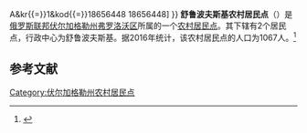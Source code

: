 {{Infobox Settlement
| official_name = 舒鲁波夫斯基农村居民点
| native_name = Шуруповское сельское поселение
| settlement_type = [[农村居民点|农村居民点]]
| subdivision_type = [[国家|国家]]
| subdivision_type1 = [[州_(俄罗斯)|州]]
| subdivision_type2 = [[区_(苏联)|区]]
| subdivision_name = {{RUS}}
| subdivision_name1 = [[伏尔加格勒州|伏尔加格勒州]]
| subdivision_name2 = [[弗罗洛沃区|弗罗洛沃区]]
| seat_type = 行政中心
| seat = 舒鲁波夫斯基
| population_as_of=2016
| population_footnotes = <ref name=stat />
| population_total = 1067
| coordinates_display = inline,title
| latd =  | latm =  | lats =  | latNS = N
| longd =  | longm =  | longs =  | longEW = E
| timezone = [[莫斯科时间|MSK]]
| utc_offset = +3
| blank_name = [[俄罗斯市政土地区划代码|OKTMO编码]]
| blank_info = [http://classif.spb.ru/classificators/view/tma.php?st{{=}}A&kr{{=}}1&kod{{=}}18656448 18656448]
}}
'''舒鲁波夫斯基农村居民点'''（{{lang-ru|Шуруповское сельское поселение}}）是[[俄罗斯联邦|俄罗斯联邦]][[伏尔加格勒州|伏尔加格勒州]][[弗罗洛沃区|弗罗洛沃区]]所属的一个[[农村居民点|农村居民点]]。其下辖有2个居民点，行政中心为舒鲁波夫斯基。据2016年统计，该农村居民点的人口为1067人。<ref name=stat>{{cite web | url = http://www.gks.ru/free_doc/doc_2016/bul_dr/mun_obr2016.rar | title = Численность населения Российской Федерации по муниципальным образованиям на 1 января 2016 года | language = ru | accessdate = 2016-12-21 | archive-date = 2019-05-13 | archive-url = https://web.archive.org/web/20190513150350/http://www.gks.ru/free_doc/doc_2016/bul_dr/mun_obr2016.rar | dead-url = no }}</ref>

== 参考文献 ==
{{reflist}}

{{Russia-stub}}

[[Category:伏尔加格勒州农村居民点|Category:伏尔加格勒州农村居民点]]